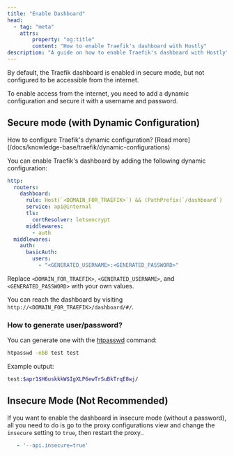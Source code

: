 ```yaml
---
title: "Enable Dashboard"
head:
  - tag: "meta"
    attrs:
        property: "og:title"
        content: "How to enable Traefik's dashboard with Hostly"
description: "A guide on how to enable Traefik's dashboard with Hostly"
---
```



By default, the Traefik dashboard is enabled in secure mode, but not configured to be accessible from the internet.

To enable access from the internet, you need to add a dynamic configuration and secure it with a username and password.

## Secure mode (with Dynamic Configuration)

<Aside type="tip">
  How to configure Traefik's dynamic configuration? [Read
  more](/docs/knowledge-base/traefik/dynamic-configurations)
</Aside>

You can enable Traefik's dashboard by adding the following dynamic configuration:

```yaml
http:
  routers:
    dashboard:
      rule: Host(`<DOMAIN_FOR_TRAEFIK>`) && (PathPrefix(`/dashboard`) || PathPrefix(`/api`))
      service: api@internal
      tls:
        certResolver: letsencrypt
      middlewares:
        - auth
  middlewares:
    auth:
      basicAuth:
        users:
          - "<GENERATED_USERNAME>:<GENERATED_PASSWORD>"
```

Replace `<DOMAIN_FOR_TRAEFIK>`, `<GENERATED_USERNAME>`, and `<GENERATED_PASSWORD>` with your own values.

You can reach the dashboard by visiting `http://<DOMAIN_FOR_TRAEFIK>/dashboard/#/`.

### How to generate user/password?

You can generate one with the [htpasswd](https://httpd.apache.org/docs/current/programs/htpasswd.html) command:

```bash
htpasswd -nbB test test
```

Example output:

```bash
test:$apr1$H6uskkkW$IgXLP6ewTrSuBkTrqE8wj/
```

## Insecure Mode (Not Recommended)

If you want to enable the dashboard in insecure mode (without a password), all you need to do is go to the proxy configurations view and change the `insecure` setting to `true`, then restart the proxy..

```yaml
   - '--api.insecure=true'
```
